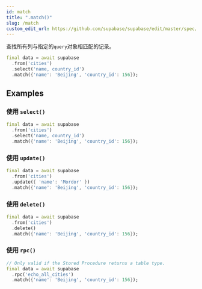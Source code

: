 ```yaml
---
id: match
title: ".match()"
slug: /match
custom_edit_url: https://github.com/supabase/supabase/edit/master/spec/supabase_dart_v1.yml
---
```


查找所有列与指定的`query`对象相匹配的记录。


```dart
final data = await supabase
  .from('cities')
  .select('name, country_id')
  .match({'name': 'Beijing', 'country_id': 156});
```


















## Examples

### 使用 `select()`



```dart
final data = await supabase
  .from('cities')
  .select('name, country_id')
  .match({'name': 'Beijing', 'country_id': 156});
```

### 使用 `update()`



```dart
final data = await supabase
  .from('cities')
  .update({ 'name': 'Mordor' })
  .match({'name': 'Beijing', 'country_id': 156});
```

### 使用 `delete()`



```dart
final data = await supabase
  .from('cities')
  .delete()
  .match({'name': 'Beijing', 'country_id': 156});
```

### 使用 `rpc()`



```dart
// Only valid if the Stored Procedure returns a table type.
final data = await supabase
  .rpc('echo_all_cities')
  .match({'name': 'Beijing', 'country_id': 156});
```